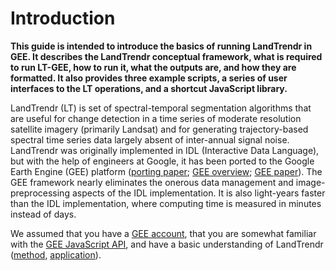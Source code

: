 # Introduction

**This guide is intended to introduce the basics of running LandTrendr in GEE. 
It describes the LandTrendr conceptual framework, what is required to run LT-GEE, how to run it, 
what the outputs are, and how they are formatted. It also provides three example scripts,
a series of user interfaces to the LT operations, and a shortcut JavaScript library.**

LandTrendr (LT) is set of spectral-temporal segmentation algorithms that are useful 
for change detection in a time series of moderate resolution satellite imagery (primarily Landsat) 
and for generating trajectory-based spectral time series data largely absent of 
inter-annual signal noise. 
LandTrendr was originally implemented in IDL (Interactive Data Language), 
but with the help of engineers at Google, it has been ported to the Google Earth Engine (GEE) platform 
([porting paper](http://www.mdpi.com/2072-4292/10/5/691); [GEE overview](https://earthengine.google.com/); [GEE paper](https://www.sciencedirect.com/science/article/pii/S0034425717302900)). 
The GEE framework nearly eliminates the onerous data management and image-preprocessing 
aspects of the IDL implementation. It is also light-years faster than the IDL 
implementation, where computing time is measured in minutes instead of days.

We assumed that you have a [GEE account](https://signup.earthengine.google.com/#!/), 
that you are somewhat familiar with the [GEE JavaScript API](https://developers.google.com/earth-engine/), 
and have a basic understanding of LandTrendr ([method](http://geotrendr.ceoas.oregonstate.edu/files/2015/05/Kennedy_etal2010.pdf), 
[application](http://geotrendr.ceoas.oregonstate.edu/files/2015/05/kennedy_etal_2012_nwfp.pdf)).